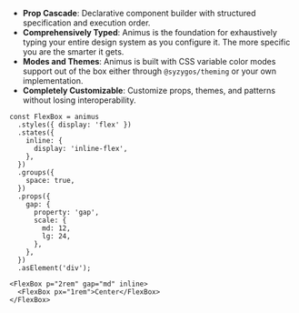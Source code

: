 - **Prop Cascade**: Declarative component builder with structured specification and execution order.
- **Comprehensively Typed**: Animus is the foundation for exhaustively typing your entire design system
  as you configure it. The more specific you are the smarter it gets.
- **Modes and Themes**: Animus is built with CSS variable color modes support out of the box either through `@syzygos/theming` or your own implementation.
- **Completely Customizable**: Customize props, themes, and patterns without losing interoperability.

```tsx
const FlexBox = animus
  .styles({ display: 'flex' })
  .states({
    inline: {
      display: 'inline-flex',
    },
  })
  .groups({
    space: true,
  })
  .props({
    gap: {
      property: 'gap',
      scale: {
        md: 12,
        lg: 24,
      },
    },
  })
  .asElement('div');
```

```tsx
<FlexBox p="2rem" gap="md" inline>
  <FlexBox px="1rem">Center</FlexBox>
</FlexBox>
```

